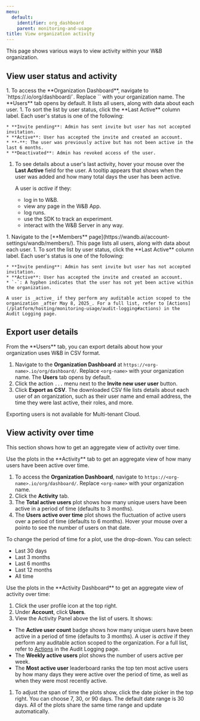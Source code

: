 ```yaml
---
menu:
  default:
    identifier: org_dashboard
    parent: monitoring-and-usage
title: View organization activity
---
```


This page shows various ways to view activity within your W&B organization.

## View user status and activity

<Tabs>
<Tab title="Dedicated / Self-managed">
1. To access the **Organization Dashboard**, navigate to `https://<org-name>.io/org/dashboard/`. Replace `<org-name>` with your organization name. The **Users** tab opens by default. It lists all users, along with data about each user.
1. To sort the list by user status, click the **Last Active** column label. Each user's status is one of the following:

    * **Invite pending**: Admin has sent invite but user has not accepted invitation. 
    * **Active**: User has accepted the invite and created an account.
    * **-**: The user was previously active but has not been active in the last 6 months.
    * **Deactivated**: Admin has revoked access of the user.
1. To see details about a user's last activity, hover your mouse over the **Last Active** field for the user.  A tooltip appears that shows when the user was added and how many total days the user has been active.

    A user is _active_ if they:
    - log in to W&B.
    - view any page in the W&B App.
    - log runs.
    - use the SDK to track an experiment.
    - interact with the W&B Server in any way.
</Tab>
<Tab title="Multi-tenant Cloud">
1. Navigate to the [**Members** page](https://wandb.ai/account-settings/wandb/members/). This page lists all users, along with data about each user.
1. To sort the list by user status, click the **Last Active** column label. Each user's status is one of the following:

    * **Invite pending**: Admin has sent invite but user has not accepted invitation. 
    * **Active**: User has accepted the invite and created an account.
    * `-`: A hyphen indicates that the user has not yet been active within the organization.

    A user is _active_ if they perform any auditable action scoped to the organization _after May 8, 2025_. For a full list, refer to [Actions](/platform/hosting/monitoring-usage/audit-logging#actions) in the Audit Logging page.
</Tab>
</Tabs>

## Export user details

<Tabs>
<Tab title="Dedicated or Self-managed">
From the **Users** tab, you can export details about how your organization uses W&B in CSV format.

1. Navigate to the **Organization Dashboard** at `https://<org-name>.io/org/dashboard/`. Replace `<org-name>` with your organization name. The **Users** tab opens by default.
1. Click the action `...` menu next to the **Invite new user user** button.
1. Click **Export as CSV**. The downloaded CSV file lists details about each user of an organization, such as their user name and email address, the time they were last active, their roles, and more.
</Tab>
<Tab title="Multi-tenant Cloud">
Exporting users is not available for Multi-tenant Cloud.
</Tab>
</Tabs>

## View activity over time
This section shows how to get an aggregate view of activity over time.

<Tabs>
<Tab title="Dedicated or Self-managed">
Use the plots in the **Activity** tab to get an aggregate view of how many users have been active over time.

1. To access the **Organization Dashboard**, navigate to `https://<org-name>.io/org/dashboard/`. Replace `<org-name>` with your organization name.
1. Click the **Activity** tab.
1. The **Total active users** plot shows how many unique users have been active in a period of time (defaults to 3 months).
1. The **Users active over time** plot shows the fluctuation of active users over a period of time (defaults to 6 months). Hover your mouse over a pointo to see the number of users on that date.

To change the period of time for a plot, use the drop-down. You can select:
- Last 30 days
- Last 3 months
- Last 6 months
- Last 12 months
- All time
</Tab>
<Tab title="Multi-tenant Cloud">
Use the plots in the **Activity Dashboard** to get an aggregate view of activity over time:

1. Click the user profile icon at the top right.
1. Under **Account**, click **Users**.
1. View the Activity Panel above the list of users. It shows:

  - The **Active user count** badge shows how many unique users have been active in a period of time (defaults to 3 months). A user is _active_ if they perform any auditable action scoped to the organization. For a full list, refer to [Actions](/platform/hosting/monitoring-usage/audit-logging#actions) in the Audit Logging page.
  - The **Weekly active users** plot shows the number of users active per week.
  - The **Most active user** leaderboard ranks the top ten most active users by how many days they were active over the period of time, as well as when they were most recently active.

1. To adjust the span of time the plots show, click the date picker in the top right. You can choose 7, 30, or 90 days. The default date range is 30 days. All of the plots share the same time range and update automatically.
</Tab>
</Tabs>